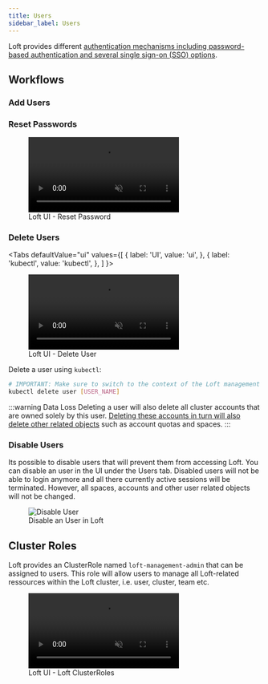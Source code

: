 ```yaml
---
title: Users
sidebar_label: Users
---
```



Loft provides different [authentication mechanisms including password-based authentication and several single sign-on (SSO) options](../getting-started/auth.mdx).

## Workflows

### Add Users

<CreateUserFragment/>


### Reset Passwords

<figure class="frame">
  <video controls loop autoplay="true" muted>
    <source src="/docs/media/ui/auth/reset-password.mp4" type="video/mp4" />
  </video>
  <figcaption>Loft UI - Reset Password</figcaption>
</figure>


### Delete Users

<Tabs
  defaultValue="ui"
  values={[
    { label: 'UI', value: 'ui', },
    { label: 'kubectl', value: 'kubectl', },
  ]
}>
<TabItem value="ui">

<figure class="frame">
  <video controls loop autoplay="true" muted>
    <source src="/docs/media/ui/auth/delete-user.mp4" type="video/mp4" />
  </video>
  <figcaption>Loft UI - Delete User</figcaption>
</figure>

</TabItem>
<TabItem value="kubectl">

Delete a user using `kubectl`:
```bash
# IMPORTANT: Make sure to switch to the context of the Loft management cluster!
kubectl delete user [USER_NAME]
```

</TabItem>
</Tabs>

:::warning Data Loss
Deleting a user will also delete all cluster accounts that are owned solely by this user. [Deleting these accounts in turn will also delete other related objects](../multi-tenancy/accounts.mdx#delete-accounts) such as account quotas and spaces.
:::


### Disable Users

Its possible to disable users that will prevent them from accessing Loft. You can disable an user in the UI under the Users tab. Disabled users will not be able to login anymore and all there currently active sessions will be terminated. However, all spaces, accounts and other user related objects will not be changed.

<figure class="frame">
  <img src="/docs/media/ui/auth/disable-user.png" alt="Disable User" />
  <figcaption>Disable an User in Loft</figcaption>
</figure>

## Cluster Roles
Loft provides an ClusterRole named `loft-management-admin` that can be assigned to users. This role will allow users to manage all Loft-related ressources within the Loft cluster, i.e. user, cluster, team etc.

<figure class="frame">
  <video controls loop autoplay="true" muted>
    <source src="/docs/media/ui/auth/user-loft-cluster-roles.mp4" type="video/mp4" />
  </video>
  <figcaption>Loft UI - Loft ClusterRoles</figcaption>
</figure>
